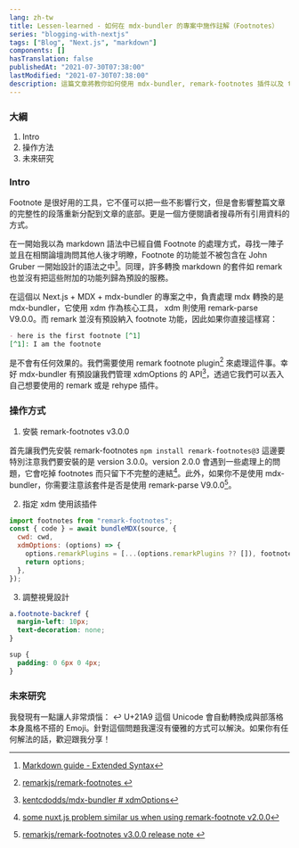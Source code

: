 ```yaml
---
lang: zh-tw
title: Lessen-learned - 如何在 mdx-bundler 的專案中施作註解（Footnotes）
series: "blogging-with-nextjs"
tags: ["Blog", "Next.js", "markdown"]
components: []
hasTranslation: false
publishedAt: "2021-07-30T07:38:00"
lastModified: "2021-07-30T07:38:00"
description: 這篇文章將教你如何使用 mdx-bundler, remark-footnotes 插件以及 tailwind css 來施作註記。
---
```


### 大綱

1. Intro
2. 操作方法
3. 未來研究

### Intro

Footnote 是很好用的工具，它不僅可以把一些不影響行文，但是會影響整篇文章的完整性的段落重新分配到文章的底部。更是一個方便閱讀者搜尋所有引用資料的方式。

在一開始我以為 markdown 語法中已經自備 Footnote 的處理方式，尋找一陣子並且在相關論壇詢問其他人後才明瞭，Footnote 的功能並不被包含在 John Gruber 一開始設計的語法之中[^1]。同理，許多轉換 markdown 的套件如 remark 也並沒有把這些附加的功能列歸為預設的服務。

在這個以 Next.js + MDX + mdx-bundler 的專案之中，負責處理 mdx 轉換的是 mdx-bundler，它使用 xdm 作為核心工具， xdm 則使用 remark-parse V9.0.0。而 remark 並沒有預設納入 footnote 功能，因此如果你直接這樣寫：

```md
- here is the first footnote [^1]
[^1]: I am the footnote
```

是不會有任何效果的。我們需要使用 remark footnote plugin[^2] 來處理這件事。幸好 mdx-bundler 有預設讓我們管理 xdmOptions 的 API[^3]，透過它我們可以丟入自己想要使用的 remark 或是 rehype 插件。

### 操作方式

1. 安裝 remark-footnotes v3.0.0

首先讓我們先安裝 remark-footnotes `npm install remark-footnotes@3` 這邊要特別注意我們要安裝的是 version 3.0.0。version 2.0.0 會遇到一些處理上的問題，它會吃掉 footnotes 而只留下不完整的連結[^4]。此外，如果你不是使用 mdx-bundler，你需要注意該套件是否是使用 remark-parse V9.0.0[^5]。

2. 指定 xdm 使用該插件

```js
import footnotes from "remark-footnotes";
const { code } = await bundleMDX(source, {
  cwd: cwd,
  xdmOptions: (options) => {
    options.remarkPlugins = [...(options.remarkPlugins ?? []), footnotes];
    return options;
  },
});
```

3. 調整視覺設計

```css
a.footnote-backref {
  margin-left: 10px;
  text-decoration: none;
}

sup {
  padding: 0 6px 0 4px;
}
```

### 未來研究

我發現有一點讓人非常煩惱： ↩ U+21A9 這個 Unicode 會自動轉換成與部落格本身風格不搭的 Emoji。針對這個問題我還沒有優雅的方式可以解決。如果你有任何解法的話，歡迎跟我分享！

[^1]: [Markdown guide - Extended Syntax](https://www.markdownguide.org/extended-syntax/#overview)
[^2]: [remarkjs/remark-footnotes ](https://github.com/remarkjs/remark-footnotes)
[^3]: [ kentcdodds/mdx-bundler # xdmOptions](https://github.com/kentcdodds/mdx-bundler#xdmoptions)
[^4]: [some nuxt.js problem similar us when using remark-footnote v2.0.0](https://codesandbox.io/s/busy-jennings-vbogj?file=/content/index.md)
[^5]: [remarkjs/remark-footnotes v3.0.0 release note ](https://github.com/remarkjs/remark-footnotes/releases/tag/3.0.0)
